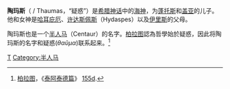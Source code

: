{{Infobox deity
| type = greek
| script_name  = 希臘語
| script       = Θαῦμας
| affiliation = [[希腊海神|海神]]
| mother = [[盖亚|盖亚]]
| father = [[蓬托斯|蓬托斯]]
| consort = {{le|厄勒克特拉 (水仙女)|Electra_(Oceanid)|厄勒克特拉}}
| offspring = [[伊里斯|伊里斯]]、[[哈耳庇厄|哈耳庇厄]]兩姐妹
| siblings = [[涅柔斯|涅柔斯]]、[[福耳庫斯|福耳庫斯]]、[[刻托|刻托]]、[[欧律比亚|欧律比亚]]
}}

'''陶玛斯'''（{{polytonic|Θαύμας}} / Thaumas，“疑惑”）是[[希腊神话|希腊神话]]中的[[希腊海神|海神]]，为[[蓬托斯|蓬托斯]]和[[盖亚|盖亚]]的儿子。他和女神{{le|厄勒克特拉 (水仙女)|Electra_(Oceanid)|厄勒克特拉}}是[[哈耳庇厄|哈耳庇厄]]、[[许达斯佩斯|许达斯佩斯]]（Hydaspes）以及[[伊里斯|伊里斯]]的父母。

陶玛斯也是一个[[半人马|半人马]]（Centaur）的名字。[[柏拉图|柏拉图]]認為哲學始於疑惑，因此将陶玛斯的名字和疑惑(''θαῦμα'')联系起来。<ref>[[柏拉图|柏拉图]]，《[[泰阿泰德篇|泰阿泰德篇]]》 [http://data.perseus.org/citations/urn:cts:greekLit:tlg0059.tlg006.perseus-eng1:155d 155d].</ref>
{{Myth-stub}}{{希腊海神}}
{{Authority control}}
[[Category:希臘海神|T]]
[[Category:半人马|Category:半人马]]